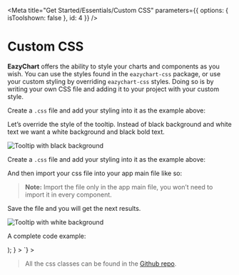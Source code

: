 
<Meta
  title="Get Started/Essentials/Custom CSS"
  parameters={{ options: { isToolshown: false }, id: 4 }}
/>

# Custom CSS

**EazyChart** offers the ability to style your charts and components as you wish.
You can use the styles found in the `eazychart-css` package, or use your custom styling by overriding `eazychart-css` styles.
Doing so is by writing your own CSS file and adding it to your project with your custom style.

Create a `.css` file and add your styling into it as the example above:

Let’s override the style of the tooltip.
Instead of black background and white text we want a white background and black bold text.

![Tooltip with black background](https://docs.eazychart.com/images/custom-css-black-bg-tooltip.png)

Create a `.css` file and add your styling into it as the example above:

<Tabs tabbedClassName="story-tabbed-code-block" showTabs={false}>
  <Tab
    language="css"
    code={`/* ez-styles.css */
.ez-tooltip-text {
  font-weight: bold;
  color: #000;
}
.ez-tooltip {
  background-color: #ffffff95; /* With some opacity */
}`}
  ></Tab>
</Tabs>

And then import your css file into your app main file like so:

<Tabs tabbedClassName="story-tabbed-code-block" showTabs={false}>
  <Tab language="javascript" code={`import './ez-styles.css';`}></Tab>
</Tabs>

> **Note:** Import the file only in the app main file, you won’t need to import it in every component.

Save the file and you will get the next results.

![Tooltip with white background](https://docs.eazychart.com/images/custom-css-white-bg-tooltip.png)

A complete code example:

<Tabs tabbedClassName="story-tabbed-code-block-big" showTabs={true}>
  <Tab
    title="React"
    language="jsx"
    code={`import { BarChart } from 'eazychart-react';
function App() {
  const data = [
    { yValue: 'Alpha', xValue: 5 },
    { yValue: 'Beta', xValue: 4 },
    { yValue: 'Gamma', xValue: 3 },
  ];
  return (
    <BarChart
      data={data}
      xAxis={{
        domainKey: 'xValue',
        nice: 1
      }}
      yAxis={{
        domainKey: 'yValue',
      }}
      colors={['#fe4a49', '#2ab7ca', '#fed766']}
    ></BarChart>
  );
}
  ></Tab>
  <Tab
    title="Vue"
    language="markup"
    code={`<template>
  <BarChart 
    :data="rawData" 
    :colors="colors"
    :xAxis="{ domainKey: 'xValue', nice: 1}"
    :yAxis="{ domainKey: 'yValue'}"
  ></BarChart>
</template>
<script>
    name: 'App',
    components: {
      BarChart,
    },
    data() {
      return {
        rawData: [
          { yValue: 'Alpha', xValue: 5 },
          { yValue: 'Beta', xValue: 4 },
          { yValue: 'Gamma', xValue: 3 },
        ],
        colors: ['#fe4a49', '#2ab7ca', '#fed766'],
      };
    },
  };
</script>
<style>
  .ez-tooltip-text {
    font-weight: bold;
    color: #000;
  }
  .ez-tooltip {
    background-color: #ffffff95;
  }
</style>`}
  ></Tab>
</Tabs>

> All the css classes can be found in the [Github repo](https://github.com/Hexastack/eazychart/tree/master/packages/ez-css).
